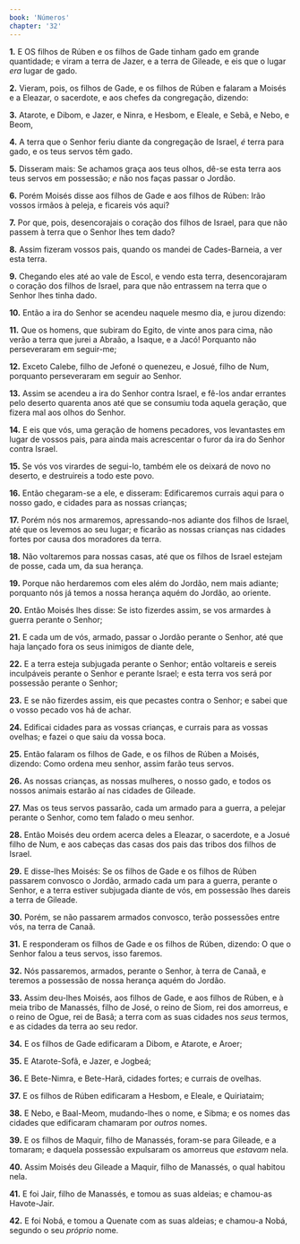 ```yaml
---
book: 'Números'
chapter: '32'
---
```


**1.** E OS filhos de Rúben e os filhos de Gade tinham gado em grande quantidade; e viram a terra de Jazer, e a terra de Gileade, e eis que o lugar *era* lugar de gado.

**2.** Vieram, pois, os filhos de Gade, e os filhos de Rúben e falaram a Moisés e a Eleazar, o sacerdote, e aos chefes da congregação, dizendo:

**3.** Atarote, e Dibom, e Jazer, e Ninra, e Hesbom, e Eleale, e Sebã, e Nebo, e Beom,

**4.** A terra que o Senhor feriu diante da congregação de Israel, *é* terra para gado, e os teus servos têm gado.

**5.** Disseram mais: Se achamos graça aos teus olhos, dê-se esta terra aos teus servos em possessão; *e* não nos faças passar o Jordão.

**6.** Porém Moisés disse aos filhos de Gade e aos filhos de Rúben: Irão vossos irmãos à peleja, e ficareis vós aqui?

**7.** Por que, pois, desencorajais o coração dos filhos de Israel, para que não passem à terra que o Senhor lhes tem dado?

**8.** Assim fizeram vossos pais, quando os mandei de Cades-Barneia, a ver esta terra.

**9.** Chegando eles até ao vale de Escol, e vendo esta terra, desencorajaram o coração dos filhos de Israel, para que não entrassem na terra que o Senhor lhes tinha dado.

**10.** Então a ira do Senhor se acendeu naquele mesmo dia, e jurou dizendo:

**11.** Que os homens, que subiram do Egito, de vinte anos para cima, não verão a terra que jurei a Abraão, a Isaque, e a Jacó! Porquanto não perseveraram em seguir-me;

**12.** Exceto Calebe, filho de Jefoné o quenezeu, e Josué, filho de Num, porquanto perseveraram em seguir ao Senhor.

**13.** Assim se acendeu a ira do Senhor contra Israel, e fê-los andar errantes pelo deserto quarenta anos até que se consumiu toda aquela geração, que fizera mal aos olhos do Senhor.

**14.** E eis que vós, uma geração de homens pecadores, vos levantastes em lugar de vossos pais, para ainda mais acrescentar o furor da ira do Senhor contra Israel.

**15.** Se vós vos virardes de segui-lo, também ele os deixará de novo no deserto, e destruireis a todo este povo.

**16.** Então chegaram-se a ele, e disseram: Edificaremos currais aqui para o nosso gado, e cidades para as nossas crianças;

**17.** Porém nós nos armaremos, apressando-nos adiante dos filhos de Israel, até que os levemos ao seu lugar; e ficarão as nossas crianças nas cidades fortes por causa dos moradores da terra.

**18.** Não voltaremos para nossas casas, até que os filhos de Israel estejam de posse, cada um, da sua herança.

**19.** Porque não herdaremos com eles além do Jordão, nem mais adiante; porquanto nós já temos a nossa herança aquém do Jordão, ao oriente.

**20.** Então Moisés lhes disse: Se isto fizerdes assim, se vos armardes à guerra perante o Senhor;

**21.** E cada um de vós, armado, passar o Jordão perante o Senhor, até que haja lançado fora os seus inimigos de diante dele,

**22.** E a terra esteja subjugada perante o Senhor; então voltareis e sereis inculpáveis perante o Senhor e perante Israel; e esta terra vos será por possessão perante o Senhor;

**23.** E se não fizerdes assim, eis que pecastes contra o Senhor; e sabei que o vosso pecado vos há de achar.

**24.** Edificai cidades para as vossas crianças, e currais para as vossas ovelhas; e fazei o que saiu da vossa boca.

**25.** Então falaram os filhos de Gade, e os filhos de Rúben a Moisés, dizendo: Como ordena meu senhor, assim farão teus servos.

**26.** As nossas crianças, as nossas mulheres, o nosso gado, e todos os nossos animais estarão aí nas cidades de Gileade.

**27.** Mas os teus servos passarão, cada um armado para a guerra, a pelejar perante o Senhor, como tem falado o meu senhor.

**28.** Então Moisés deu ordem acerca deles a Eleazar, o sacerdote, e a Josué filho de Num, e aos cabeças das casas dos pais das tribos dos filhos de Israel.

**29.** E disse-lhes Moisés: Se os filhos de Gade e os filhos de Rúben passarem convosco o Jordão, armado cada um para a guerra, perante o Senhor, e a terra estiver subjugada diante de vós, em possessão lhes dareis a terra de Gileade.

**30.** Porém, se não passarem armados convosco, terão possessões entre vós, na terra de Canaã.

**31.** E responderam os filhos de Gade e os filhos de Rúben, dizendo: O que o Senhor falou a teus servos, isso faremos.

**32.** Nós passaremos, armados, perante o Senhor, à terra de Canaã, e teremos a possessão de nossa herança aquém do Jordão.

**33.** Assim deu-lhes Moisés, aos filhos de Gade, e aos filhos de Rúben, e à meia tribo de Manassés, filho de José, o reino de Siom, rei dos amorreus, e o reino de Ogue, rei de Basã; a terra com as suas cidades nos *seus* termos, e as cidades da terra ao seu redor.

**34.** E os filhos de Gade edificaram a Dibom, e Atarote, e Aroer;

**35.** E Atarote-Sofã, e Jazer, e Jogbeá;

**36.** E Bete-Nimra, e Bete-Harã, cidades fortes; e currais de ovelhas.

**37.** E os filhos de Rúben edificaram a Hesbom, e Eleale, e Quiriataim;

**38.** E Nebo, e Baal-Meom, mudando-lhes o nome, e Sibma; e os nomes das cidades que edificaram chamaram por *outros* nomes.

**39.** E os filhos de Maquir, filho de Manassés, foram-se para Gileade, e a tomaram; e daquela possessão expulsaram os amorreus que *estavam* nela.

**40.** Assim Moisés deu Gileade a Maquir, filho de Manassés, o qual habitou nela.

**41.** E foi Jair, filho de Manassés, e tomou as suas aldeias; e chamou-as Havote-Jair.

**42.** E foi Nobá, e tomou a Quenate com as suas aldeias; e chamou-a Nobá, segundo o seu *próprio* nome.